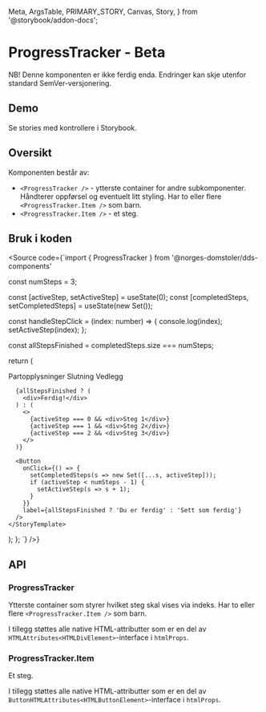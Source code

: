   Meta,
  ArgsTable,
  PRIMARY_STORY,
  Canvas,
  Story,
} from '@storybook/addon-docs';

<Meta
  title="Design system/ProgressTracker BETA/API"
  component={ProgressTracker}
/>

# ProgressTracker - Beta

NB! Denne komponenten er ikke ferdig enda. Endringer kan skje utenfor standard SemVer-versjonering.

<ComponentLinkRow
  docsHref="https://design.domstol.no/987b33f71/p/206fdc-skiptocontent/b/11d1c4"
  figmaHref="https://www.figma.com/file/ewqSDmkgqDQ5PyOsRp4V5b/DDS-Komponenter?node-id=10018%3A211463"
  githubHref="https://github.com/domstolene/designsystem/tree/master/components/src/components/ProgressTracker"
/>

## Demo

<Canvas>
  <Story id="design-system-progresstracker-beta--overview" />
</Canvas>

Se stories med kontrollere i <Typography externalLink typographyType='a' href='https://domstolene.github.io/designsystem/?path=/story/design-system-progresstracker-beta'>Storybook</Typography>.

## Oversikt

Komponenten består av:

- `<ProgressTracker />` - ytterste container for andre subkomponenter. Håndterer oppførsel og eventuelt litt styling. Har to eller flere `<ProgressTracker.Item />` som barn.
- `<ProgressTracker.Item />` - et steg.

## Bruk i koden

<Source
  code={`import { ProgressTracker } from '@norges-domstoler/dds-components'

  const numSteps = 3;

const [activeStep, setActiveStep] = useState(0);
const [completedSteps, setCompletedSteps] = useState(new Set());

const handleStepClick = (index: number) => {
console.log(index);
setActiveStep(index);
};

const allStepsFinished = completedSteps.size === numSteps;

return (

<StoryTemplate title="ProgressTracker - overview" display="block">
<ProgressTracker activeStep={activeStep}>
<ProgressTracker.Item completed={completedSteps.has(0)} onClick={handleStepClick}>
Partopplysninger
</ProgressTracker.Item>
<ProgressTracker.Item completed={completedSteps.has(1)} onClick={handleStepClick}>
Slutning
</ProgressTracker.Item>
<ProgressTracker.Item completed={completedSteps.has(2)} onClick={handleStepClick}>
Vedlegg
</ProgressTracker.Item>
</ProgressTracker>

      {allStepsFinished ? (
        <div>Ferdig!</div>
      ) : (
        <>
          {activeStep === 0 && <div>Steg 1</div>}
          {activeStep === 1 && <div>Steg 2</div>}
          {activeStep === 2 && <div>Steg 3</div>}
        </>
      )}

      <Button
        onClick={() => {
          setCompletedSteps(s => new Set([...s, activeStep]));
          if (activeStep < numSteps - 1) {
            setActiveStep(s => s + 1);
          }
        }}
        label={allStepsFinished ? 'Du er ferdig' : 'Sett som ferdig'}
      />
    </StoryTemplate>

);
};
`}
/>}

## API

### ProgressTracker

Ytterste container som styrer hvilket steg skal vises via indeks. Har to eller flere `<ProgressTracker.Item />` som barn.

<ArgsTable story={PRIMARY_STORY} />

I tillegg støttes alle native HTML-attributter som er en del av `HTMLAttributes<HTMLDivElement>`-interface i `htmlProps`.

### ProgressTracker.Item

Et steg.

<ArgsTable of={ProgressTracker.Item} />

I tillegg støttes alle native HTML-attributter som er en del av `ButtonHTMLAttributes<HTMLButtonElement>`-interface i `htmlProps`.
